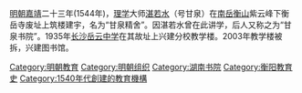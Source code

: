 {{unreferenced|time=2013-05-04T03:03:13+00:00}}
[[明朝|明朝]][[嘉靖|嘉靖]]二十三年(1544年)，[[理学|理学]]大师[[湛若水|湛若水]]（号甘泉）在[[南岳|南岳]][[衡山|衡山]]紫云峰下衡岳寺废址上筑楼建宇，名为“甘泉精舍”。因湛若水曾在此讲学，后人又称之为“甘泉书院”。1935年[[长沙|长沙]][[岳云中学|岳云中学]]在其故址上兴建分校教学楼。2003年教学楼被拆，兴建图书馆。


{{School-stub}}
{{书院系列}}
[[Category:明朝教育|Category:明朝教育]]
[[Category:明朝组织|Category:明朝组织]]
[[Category:湖南书院|Category:湖南书院]]
[[Category:衡阳教育史|Category:衡阳教育史]]
[[Category:1540年代創建的教育機構|Category:1540年代創建的教育機構]]